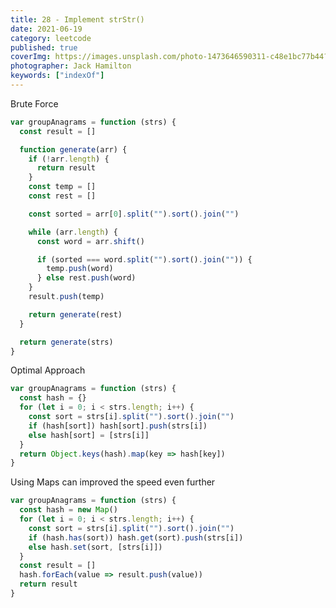 ```yaml
---
title: 28 - Implement strStr()
date: 2021-06-19
category: leetcode
published: true
coverImg: https://images.unsplash.com/photo-1473646590311-c48e1bc77b44?ixlib=rb-1.2.1&ixid=MnwxMjA3fDB8MHxwaG90by1wYWdlfHx8fGVufDB8fHx8&auto=format&fit=crop&w=1650&q=80
photographer: Jack Hamilton
keywords: ["indexOf"]
---
```


Brute Force

```js
var groupAnagrams = function (strs) {
  const result = []

  function generate(arr) {
    if (!arr.length) {
      return result
    }
    const temp = []
    const rest = []

    const sorted = arr[0].split("").sort().join("")

    while (arr.length) {
      const word = arr.shift()

      if (sorted === word.split("").sort().join("")) {
        temp.push(word)
      } else rest.push(word)
    }
    result.push(temp)

    return generate(rest)
  }

  return generate(strs)
}
```

Optimal Approach

```js
var groupAnagrams = function (strs) {
  const hash = {}
  for (let i = 0; i < strs.length; i++) {
    const sort = strs[i].split("").sort().join("")
    if (hash[sort]) hash[sort].push(strs[i])
    else hash[sort] = [strs[i]]
  }
  return Object.keys(hash).map(key => hash[key])
}
```

Using Maps can improved the speed even further

```js
var groupAnagrams = function (strs) {
  const hash = new Map()
  for (let i = 0; i < strs.length; i++) {
    const sort = strs[i].split("").sort().join("")
    if (hash.has(sort)) hash.get(sort).push(strs[i])
    else hash.set(sort, [strs[i]])
  }
  const result = []
  hash.forEach(value => result.push(value))
  return result
}
```
